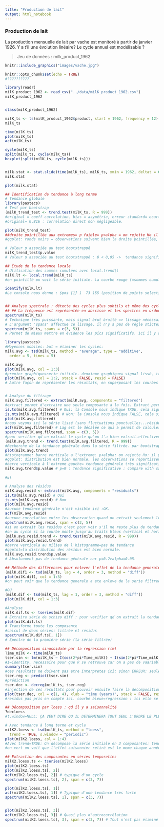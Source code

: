 ```yaml
---
title: "Production de lait"
output: html_notebook
---
```


### Production de lait 

La production mensuelle de lait par vache est monitoré à partir de janvier 1926. Y a t'il une évolution linéaire? Le cycle annuel est modélisable ? 

> Jeu de données : milk_product_1962

```r
knitr::include_graphics("images/vache.jpg")
```

```r
knitr::opts_chunk$set(echo = TRUE)
#??????????
```


```r
library(readr)
milK_product_1962 <- read_csv("../data/milK_product_1962.csv")
milK_product_1962


class(milK_product_1962) 

milK_ts <- ts(milK_product_1962$product, start = 1962, frequency = 12) #on met f=1 car pas précisé, une observation par jour.
milK_ts

time(milK_ts) 
plot(milK_ts) 
acf(milK_ts)

cycle(milK_ts)
split(milK_ts, cycle(milK_ts))
boxplot(split(milK_ts, cycle(milK_ts)))


milk.stat <- stat.slide(time(milK_ts), milK_ts, xmin = 1962, deltat = 6)
milk.stat

plot(milk.stat) 

```

```r
## Identification de tendance à long terme
# Tendance globale
library(pastecs)
# Test par bootstrap
(milK_trend_test <- trend.test(milK_ts, R = 999))
#original = coeff correlation, bias = asymétrie, erreur standard= ecart-type par rapport à la distribution normale => le plus important c'est le graphique.
#original= 0.816 : correlation direct non négligeable.

plot(milK_trend_test)
##droite pointillée aux extremes= p faible= p<alpha = on rejette Ho il y a donc une tendance générale.
#qqplot: ronds noirs = observations suivent bien la droite pointillée, donc la distribution est normale.

# Valeur p associée au test bootstrappé
milK_trend_test$p.value
# Valeur p associée au test bootstrappé : 0 < 0,05 ->  tendance significative au seuil alpha de 5%
```


```r
## Etude de la tendance locale
# Utilisation des sommes cumulées avec local.trend()
milK.lt <- local.trend(milK_ts)
#en pointillé on voit la série initiale. la courbe rouge (=sommes cumulées) chaque segment de la ligne brisée représente une tendance locale : une période où la moyenne ne varie pas: la valeur de cette moyenne est donnée par la pente du segment additionnée de r (=moyenne de toute la série).Par rapport à la moyenne globale des observations, soit on est au-dessus ou en-dessous. Au debut les variations sont bruitées, on utilise donc aggregate pour contrer cela. 

identify(milK.lt)
#La console nous donne : $pos [1] 1  73 155 (position de points selectionne). $trends [1] 671.8389 813.4610 (pente des segments). $k [1] 746.4917 (moyenne générale).


## Analyse spectrale : détecte des cycles plus subtils et même des cycles qui se surperposent. qlq soit le signal on peut le représenter par un ensemble de sinus et de cos de periode croissante avec une valeur d'amplitude adéquate à chaque signal. si amplitude des différentes composantes est faible alors signal faible et inversément.
## ## La fréquence est représentée en abscisse et les spectres en ordonnée. Il y a un cycle si un des spectres d’une fréquence différente de zéro se trouve dans la l’intervalle de confiance représenté en haut à droite en bleu.
spectrum(milK_ts) 
# Technique très puissante, mais signal brut bruité => lissage nécessaire!
# L'argument 'spans' affectue ce lissage, il n'y a pas de règle stictes, il faut juste deux nombres impairs.
spectrum(milK_ts, spans = c(3, 5))
# Permet de mieux mettre en évidence les pics significatifs. ici il y a un pic significatif : a la frequence 1.
```




```r
library(pastecs)
#Moyennes mobiles: but = éliminer les cycles: 
milK.avg <- tsd(milK_ts, method = "average", type = "additive",
  order = 5, times = 5)

milK.avg
plot(milK.avg, col = 1:3)
#premier graphique=serie initiale. deuxieme graphique= signal lissé, troisieme=residus. nous voyons que le signal est bien lissée (courbe rouge), nous nous sommes libérés des fluctuations non significatifs pour l'analyse de la tendace générale.
plot(milK.avg, col = 1:2, stack = FALSE, resid = FALSE)
# Autre façon de représenter les résultats, en superposant les courbes pour eviter erreurs d'echelles entres les trois graphiques. stack=superposer.


# Analyse du filtrage
milK.avg.filtered <- extract(milK.avg, components = "filtered")
#extract permet d'extraire une seule composante à la fois. Extract permet d'extraire une série temporelle meme à partir d'un objet tsd (non ts).
is.ts(milK.avg.filtered) # Oui: la Console nous indique TRUE, cela signifie qu'il s'agit d'une série temporelle.
is.mts(milK.avg.filtered) # Non: la Console nous indique FALSE, cela signifie qu'il ne s'agit pas d'une série temporelle multiple.
plot(milK.avg.filtered)
#nous voyons ici la série lissé (sans fluctuations ponctuelles...résidus).
acf(milK.avg.filtered) # Lag est le décalée ce qui a permit de calculer s'il y a autocorrelation ou pas. Pour le premier point decalage nul=serie comparé à elle meme donc acf=1. autocorrelation directe et significative presente.
spectrum(milK.avg.filtered, span = c(3, 5)) 
#pour verifier qd on extrait le cycle qu'on l'a bien extrait.effectivement il n'y a pas de cycles significatifs dans la serie filtree.
(milK.avg.trend <- trend.test(milK.avg.filtered, R = 999)) 
#Recherche de la tendance générale dans la série filtrée. par bootstraps, entreparanthese pour directement imprime le resultat.
plot(milK.avg.trend)
#histogramme: barre verticale a l'extreme: p<alpha: on rejette Ho: il y a tendance generale. donc la tendance generale a bien ete extraite.
#qqplot: distribution est bien normale, les observations se repartissent bien sur la droite en pointillée. exception faite des premiers et des derniers.
#barre verticale à l'extreme gauche= tendance générale très significative: tout aussi visible que avant la filtration dans ce cas-ci.
milK.avg.trend$p.value # p=0 : Tendance significative : compare with same test before filtration: avec la decomposition, elimination des cycles, on voit la tendance a longterme, ici elle était déjà visible avant la décomposition.

#ET

# Analyse des résidus
milK.avg.resid <- extract(milK.avg, components = "residuals")
is.ts(milK.avg.resid) # Oui
is.mts(milK.avg.resid) # Non
plot(milK.avg.resid)
#aucune tendance générale n'est visible ici :OK.
acf(milK.avg.resid) 
#aucune correlation entre les observation quand on extrait seulement les résidus.
spectrum(milK.avg.resid, span = c(3, 5)) 
#si on extrait les residus c'est pour voir s'il ne reste plus de tendance. c'est bien le cas ici.
#on au cycle si la courbe monte jusqu'au traits bleus (vertical et horizontal qui se croisent) et puis il redescend. Ici on voit des cycles mais quand on interprète en biologie, on se rend compte que un cycle tous les 10 jours, 5 jours...: aucun sens : non sens.
(milK.avg.resid.trend <- trend.test(milK.avg.resid, R = 999))
plot(milK.avg.resid.trend)
#barre verticala au milieu de l'histogramme=pas de tendance
#qqplot=la distribution des résidus est bien normale.
milK.avg.resid.trend$p.value 
# Absoluement pas de tendance générale car p=0.2>alpha=0.05.
```


```r
## Méthode des différences pour enlever l'effet de la tendance generale: TESTER PLUSIEURS DECALAGES.
(milK.dif1 <- tsd(milK_ts, lag = 4, order = 3, method = "diff"))
plot(milK.dif1, col = 1:3)
#on peut voir que la tendance generale a ete enleve de la serie filtree, en effet, la signal ne tend pas a diminuer, il suit une droite horizontale. Par contre dans les residus ont peut voir que le signal est moins intense quand le temps augmente.

#OU
(milK.dif <- tsd(milK_ts, lag = 1, order = 3, method = "diff"))
plot(milK.dif, col = 1:3)

#Analyse
milK.dif.ts <- tseries(milK.dif)
# Extraire série de schizo diff : pour verifier qd on extrait la tendance qu'on la bien extraite. si on extrait les residus c'est pour voir s'il ne reste plus de tendance.
plot(milK.dif.ts)
# Transforme toute les composante
#calcul de deux séries: filtrée et résidus
spectrum(milK.dif.ts[, 1])
# Spectre de la première série (la série filtrée)
```


```r
## Décomposition sinusoidale par la regression (lm)
Time_milK <- time(milK_ts)
tser.sin <- lm(milK_ts ~ I(cos(2*pi*Time_milK)) + I(sin(2*pi*Time_milK))+ Time_milK)
#I=identity, necessaire pour que R se retrouve car on a pas de vaariables cos, sin etc.., ainsi R sait qu'il s'agit de ligne de code.
summary(tser.sin)
#ces resultats ne doivent pas etre interpretes ici: sinon ERREUR: seulement le graphique est pertinent.
tser.reg <- predict(tser.sin)
#prédiction
tser.dec <- decreg(milK_ts, tser.reg)
#injection de ces resultats pour pouvoir ensuite faire la decomposition : on obtient objet tsd à la fin.
plot(tser.dec, col = c(1, 4), xlab = "time (years)", stack = FALSE, resid = FALSE, lpos = c(0, 4))
#residus pas pris en compte ici. courbe bleue=regression : ici elle se superpose bien à la série initiale.
```



```r
## Décomposition par loess : qd il y a saisonnalité
?decloess
#t.window=NULL: ÇA VEUT DIRE QU'IL DETERMINERA TOUT SEUL L'ORDRE LE PLUS ADÉQUAT POUR FILTRER==> DETERMINE TT SEUL LA TAILLE DE LA FENETRE POUR LA TENDANCE (car t-window).

# Avec tendance à long terme et cycle
milK2.loess <- tsd(milK_ts, method = "loess",
  trend = TRUE, s.window = "periodic")
plot(milK2.loess, col = 1:4)
#Avec trend=TRUE: On décompose la série initiale en 3 composantes: tendance, cycle et résidus. signal en rouge : le plus lisse possible, effet de bruit bien enlevé.
#en vert on voit que l'effet saisonnier retiré est le meme chaque année. Ainsi dans la courbe rouge on garde les variation d'annee en annee.

## Extraction des composantes en séries temporelles
milK2.loess.ts <- tseries(milK2.loess)
plot(milK2.loess.ts)
plot(milK2.loess.ts[, 2])
acf(milK2.loess.ts[, 2]) # typique d'un cycle
spectrum(milK2.loess.ts[, 2], span = c(3, 7))

plot(milK2.loess.ts[, 1])
acf(milK2.loess.ts[, 1]) # Typique d'une tendance très forte
spectrum(milK2.loess.ts[, 1], span = c(3, 7))


plot(milK2.loess.ts[, 3])
acf(milK2.loess.ts[, 3]) # Quasi plus d'autrocorrélation
spectrum(milK2.loess.ts[, 3], span = c(3, 7)) # Tout n'est pas éliminé
```
